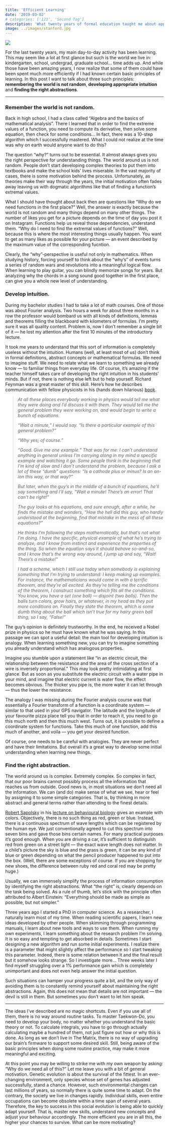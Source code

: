 ```yaml
---
title: 'Efficient Learning'
date: '2019-03-02'
# categories: ['123', 'Second Tag']
description: 'What twenty years of formal education taught me about approaching new information'
image: ../images/stanford.jpg
---
```


![](../images/stanford.jpg)

For the last twenty years, my main day-to-day activity has been learning. This may seem like a lot at first glance but such is the world we live in: kindergarten, school, undergrad, graduate school… time adds up. And while those have been amazing years, I now realize that some of them could have been spent much more efficiently if I had known certain basic principles of learning. In this post I want to talk about three such principles: **remembering the world is not random**, **developing appropriate intuition** and **finding the right abstractions**.

***

### Remember the world is not random.

Back in high school, I had a class called “Algebra and the basics of mathematical analysis”. There I learned that in order to find the extreme values of a function, you need to compute its derivative, then solve some equation, then check for some conditions… In fact, there was a 10-step algorithm which I successfully mastered. What I could not realize at the time was why on earth would anyone want to do this?

The question “why?” turns out to be essential. It almost always gives you the right perspective for understanding things. The world around us is not random. People don’t start developing complex theories to put them into textbooks and make the school kids’ lives miserable. In the vast majority of cases, there is some motivation behind the process. Unfortunately, as theories make their way through the years, the initial motivation often fades away leaving us with dogmatic algorithms like that of finding a function’s extremal values.

What I should have thought about back then are questions like “Why do we need functions in the first place?” Well, the answer is exactly because the world is not random and many things depend on many other things. The number of likes you get for a picture depends on the time of day you post it on Instagram. Functions help us reveal those dependencies, understand them. “Why do I need to find the extremal values of functions?” Well, because this is where the most interesting things usually happen. You want to get as many likes as possible for your picture — an event described by the maximum value of the corresponding fucntion.

Clearly, the “why”-perspective is useful not only in mathematics. When studying history, forcing yourself to think about the “why’s” of events turns a series of random wars and revolutions into a meaningful logical flow. When learning to play guitar, you can blindly memorize songs for years. But analyzing why the chords in a song sound good together in the first place, can give you a whole new level of understanding.

### Develop intuition.

During my bachelor studies I had to take a lot of math courses. One of those was about Fourier analysis. Two hours a week for about three months in a row the professor would bombard us with all kinds of definitions, lemmas and theorems filling the blackboard with kilometers of formulas. I’m pretty sure it was all quality content. Problem is, now I don’t remember a single bit of it — he lost my attention after the first 10 minutes of the introductory lecture.

It took me years to understand that this sort of information is completely useless without the intuition. Humans (well, at least most of us) don’t think in formal definitions, abstract concepts or mathematical formulas. We need to imagine stuff. We need to relate what we learn to something we already know — to familiar things from everyday life. Of course, it’s amazing if the teacher himself takes care of developing the right intuition in his students’ minds. But if not, there is nothing else left but to help yourself. Richard Feynman was a great master of this skill. Here’s how he describes communication with fellow physicists in his (hands down hilarious) <a href="https://en.wikipedia.org/wiki/Surely_You%27re_Joking,_Mr._Feynman!" target="_blank">book</a>.

>*At all these places everybody working in physics would tell me what they were doing and I’d discuss it with them. They would tell me the general problem they were working on, and would begin to write a bunch of equations.*
>
>*“Wait a minute,” I would say. “Is there a particular example of this general problem?”*
>
>*“Why yes; of course.”*
>
>*“Good. Give me one example.” That was for me: I can’t understand anything in general unless I’m carrying along in my mind a specific example and watching it go. Some people think in the beginning that I’m kind of slow and I don’t understand the problem, because I ask a lot of these “dumb” questions: “Is a cathode plus or minus? Is an an-ion this way, or that way?”*
>
>*But later, when the guy’s in the middle of a bunch of equations, he’ll say something and I’ll say, “Wait a minute! There’s an error! That can’t be right!”*
>
>*The guy looks at his equations, and sure enough, after a while, he finds the mistake and wonders, “How the hell did this guy, who hardly understood at the beginning, find that mistake in the mess of all these equations?”*
>
>*He thinks I’m following the steps mathematically, but that’s not what I’m doing. I have the specific, physical example of what he’s trying to analyze, and I know from instinct and experience the properties of the thing. So when the equation says it should behave so-and-so, and I know that’s the wrong way around, I jump up and say, “Wait! There’s a mistake!”*
>
>*I had a scheme, which I still use today when somebody is explaining something that I’m trying to understand: I keep making up examples. For instance, the mathematicians would come in with a terrific theorem, and they’re all excited. As they’re telling me the conditions of the theorem, I construct something which fits all the conditions. You know, you have a set (one ball) — disjoint (two balls). Then the balls turn colors, grow hairs, or whatever, in my head as they put more conditions on. Finally they state the theorem, which is some dumb thing about the ball which isn’t true for my hairy green ball thing, so I say, “False!”*

The guy’s opinion is definitely trustworthy. In the end, he received a Nobel prize in physics so he must have known what he was saying. In this passage we can spot a useful detail: the main tool for developing intuition is analogy. When learning something new, you can try to imagine something you already understand which has analogous properties.

Imagine you stumble upon a statement like “in an electric circuit, the relationship between the resistance and the area of the cross section of a wire is inversely proportional.” This may look pretty intimidating at first glance. But as soon as you substitute the electric circuit with a water pipe in your mind, and imagine that electric current is water flow, the effect becomes obvious. The thicker you pipe is, the more water it can let through — thus the lower the resistance.

The analogy I was missing during the Fourier analysis course was that essentially a Fourier transform of a function is a coordinate system — similar to that used in your GPS navigator. The latitude and the longitude of your favourite pizza place tell you that in order to reach it, you need to go this much north and then this much west. Turns out, it is possible to define a coordinate system for functions. Take this much of one function, add this much of another, and voila — you get your desired function.

Of course, one needs to be careful with analogies. They are never perfect and have their limitations. But overall it’s a great way to develop some initial understanding when learning new things.

### Find the right abstraction.

The world around us is complex. Extremely complex. So complex in fact, that our poor brains cannot possibly process all the information that reaches us from outside. Good news is, in most situations we don’t need all the information. We can (and do) make sense of what we see, hear or feel by assigning it to some simple categories. That is, by thinking in more abstract and general terms rather than attending to the finest details.

<a href="https://en.wikipedia.org/wiki/Robert_Sapolsky" target="_blank">Robert Sapolsky</a> in his <a href="https://www.youtube.com/watch?v=NNnIGh9g6fA" target="_blank">lecture on behavioural biology</a> gives an example with colors. Objectively, there is no such thing as red, green or blue. Instead, there is a continuous spectrum of wave lengths which can be registered by the human eye. We just conventionally agreed to cut this spectrum into seven bins and gave those bins certain names. For many practical purposes it’s good enough. When you are driving a car, it’s sufficient to distinguish red from green on a street light — the exact wave length does not matter. In a child’s picture the sky is blue and the grass is green, it can be any kind of blue or green depending on what the pencil producer happened to put into the box. (Well, there are some exceptions of course. If you are shopping for new shoes, the difference between ruby red and coral red may be pretty huge.)

Usually, we can immensely simplify the process of information consumption by identifying the right abstractions. What “the right” is, clearly depends on the task being solved. As a rule of thumb, let’s stick with the principle often attributed to Albert Einstein: “Everything should be made as simple as possible, but not simpler.”

Three years ago I started a PhD in computer science. As a researcher, I naturally learn most of my time. When reading scientific papers, I learn new ideas developed by other people. When skimming through programming manuals, I learn about new tools and ways to use them. When running my own experiments, I learn something about the research problem I’m solving. It is so easy and tempting to get absorbed in details. Sometimes I start designing a new algorithm and run some initial experiments. I realize there is a parameter that might slightly affect the performance so I start tweaking this parameter. Indeed, there is some relation between it and the final result but it somehow looks strange. So I investigate more… Three weeks later I find myself struggling over a 1% performance gain which is completely unimportant and does not even help answer the initial question.

Such situations can hamper your progress quite a bit, and the only way of avoiding them is to constantly remind yourself about maintaining the right abstractions. Again, this does not mean that details are not important — the devil is still in them. But sometimes you don’t want to let him speak.

***

The ideas I’ve described are no magic shortcuts. Even if you use all of them, there is no way around routine tasks. To master Taekwon-Do, you need to develop your body, no matter whether you understand the basic theory or not. To calculate integrals, you have to go through actually calculating maybe a hundred of them, not just figure out how or why this is done. As long as we don’t live in The Matrix, there is no way of upgrading our brain’s firmware to support some desired skill. Still, being aware of the basic principles when doing some routine practice, may make it more meaningful and exciting.

At this point you may be willing to strike me with my own weapon by asking: “Why do we need all of this?” Let me leave you with a bit of general motivation. Genetic evolution is about the survival of the fittest. In an ever-changing environment, only species whose set of genes has adjusted successfully, stand a chance. However, such environmental changes can last millions of years, so normally there is quite some time to adapt. On the contrary, the society we live in changes rapidly. Individual skills, even entire occupations can become obsolete within a time span of several years. Therefore, the key to success in this social evolution is being able to quickly adapt yourself. That is, master new skills, understand new concepts and adjust your behaviour accordingly. The more efficient you are in all this, the higher your chances to survive. What can be more motivating?